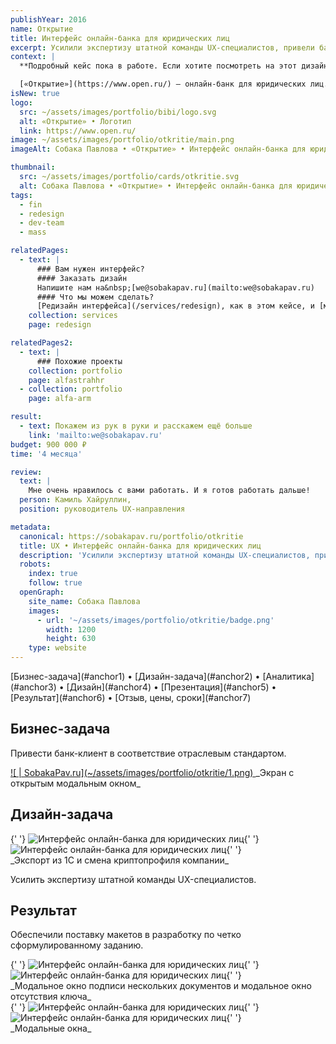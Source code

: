 ```yaml
---
publishYear: 2016
name: Открытие
title: Интерфейс онлайн-банка для юридических лиц
excerpt: Усилили экспертизу штатной команды UX-специалистов, привели банк-клиент в соответствие отраслевым стандартом.
context: |
  **Подробный кейс пока в работе. Если хотите посмотреть на этот дизайн в деталях, пишите нам на [we@sobakapav.ru](mailto:we@sobakapav.ru)**

  [«Открытие»](https://www.open.ru/) — онлайн-банк для юридических лиц.
isNew: true
logo:
  src: ~/assets/images/portfolio/bibi/logo.svg
  alt: «Открытие» • Логотип
  link: https://www.open.ru/
image: ~/assets/images/portfolio/otkritie/main.png
imageAlt: Собака Павлова • «Открытие» • Интерфейс онлайн-банка для юридических лиц

thumbnail:
  src: ~/assets/images/portfolio/cards/otkritie.svg
  alt: Собака Павлова • «Открытие» • Интерфейс онлайн-банка для юридических лиц
tags:
  - fin
  - redesign
  - dev-team
  - mass

relatedPages:
  - text: |
      ### Вам нужен интерфейс?
      #### Заказать дизайн
      Напишите нам на&nbsp;[we@sobakapav.ru](mailto:we@sobakapav.ru) 
      #### Что мы можем сделать?
      [Редизайн интерфейса](/services/redesign), как в этом кейсе, и [многое другое](/services).
    collection: services
    page: redesign

relatedPages2:
  - text: |
      ### Похожие проекты
    collection: portfolio
    page: alfastrahhr
  - collection: portfolio
    page: alfa-arm

result:
  - text: Покажем из рук в руки и расскажем ещё больше
    link: 'mailto:we@sobakapav.ru'
budget: 900 000 ₽
time: '4 месяца'

review:
  text: |
    Мне очень нравилось с вами работать. И я готов работать дальше!
  person: Камиль Хайруллин,
  position: руководитель UX-направления

metadata:
  canonical: https://sobakapav.ru/portfolio/otkritie
  title: UX • Интерфейс онлайн-банка для юридических лиц
  description: 'Усилили экспертизу штатной команды UX-специалистов, привели банк-клиент в соответствие отраслевым стандартом.'
  robots:
    index: true
    follow: true
  openGraph:
    site_name: Собака Павлова
    images:
      - url: '~/assets/images/portfolio/otkritie/badge.png'
        width: 1200
        height: 630
    type: website
---
```



<TOC>
  [Бизнес-задача](#anchor1) • [Дизайн-задача](#anchor2) • [Аналитика](#anchor3) • [Дизайн](#anchor4) •
  [Презентация](#anchor5) • [Результат](#anchor6) • [Отзыв, цены, сроки](#anchor7)
</TOC>

## <a name="anchor1" />Бизнес-задача

Привести банк-клиент в соответствие отраслевым стандартом.

<a href="/images/portfolio/otkritie/1-1.png" target="_blank">
  ![ | SobakaPav.ru](~/assets/images/portfolio/otkritie/1.png)
</a>
_Экран с открытым модальным окном_

## <a name="anchor2" />Дизайн-задача

<div class="flex gap-2 flex-wrap">
  {' '}
  <Image
    src="~/assets/images/portfolio/otkritie/2.png"
    alt="Интерфейс онлайн-банка для юридических лиц"
    class="min-w-72 grow shrink basis-0"
  />{' '}
  <Image
    src="~/assets/images/portfolio/otkritie/3.png"
    alt="Интерфейс онлайн-банка для юридических лиц"
    class="min-w-72 grow shrink basis-0"
  />{' '}
</div>
_Экспорт из 1С и смена криптопрофиля компании_

Усилить экспертизу штатной команды UX-специалистов.

## <a name="anchor3" />Результат

Обеспечили поставку макетов в разработку по четко сформулированному заданию.

<div class="flex gap-2 flex-wrap">
  {' '}
  <Image
    src="~/assets/images/portfolio/otkritie/4.png"
    alt="Интерфейс онлайн-банка для юридических лиц"
    class="min-w-72 grow shrink basis-0"
  />{' '}
  <Image
    src="~/assets/images/portfolio/otkritie/5.png"
    alt="Интерфейс онлайн-банка для юридических лиц"
    class="min-w-72 grow shrink basis-0"
  />{' '}
</div>
_Модальное окно подписи нескольких документов и модальное окно отсутствия ключа_

<div class="flex gap-2 flex-wrap">
  {' '}
  <Image
    src="~/assets/images/portfolio/otkritie/6.png"
    alt="Интерфейс онлайн-банка для юридических лиц"
    class="min-w-72 grow shrink basis-0"
  />{' '}
  <Image
    src="~/assets/images/portfolio/otkritie/7.png"
    alt="Интерфейс онлайн-банка для юридических лиц"
    class="min-w-72 grow shrink basis-0"
  />{' '}
</div>
_Модальные окна_

## <a name="anchor4" />
